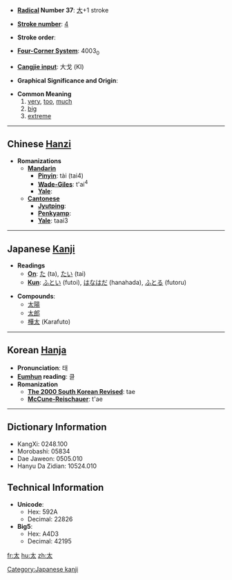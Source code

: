 * '''[[Wiktionary:Chinese radical index| Radical]] Number 37''': [[Wiktionary:Chinese radical index 大|大]]+1 stroke

* '''[[Wiktionary:Chinese total strokes index|Stroke number]]''': [[Wiktionary:Chinese total strokes index 4|4]]

* '''Stroke order''': 

* '''[[Wiktionary:Chinese four corner index|Four-Corner System]]''': 4003<sub>0</sub>

* '''[[Wiktionary:Chinese Cangjie index|Cangjie input]]''': 大戈 (KI)

* '''Graphical Significance and Origin''': 

* '''Common Meaning'''
*#[[very]], [[too]], [[much]]
*# [[big]]
*# [[extreme]]

----

== Chinese [[Hanzi]] ==

* '''Romanizations'''
** '''[[Mandarin]]'''
*** '''[[Pinyin]]''': tài (tai4)
*** '''[[Wade-Giles]]''': t'ai<sup>4</sup>
*** '''[[Yale]]''': 
** '''[[Cantonese]]'''
*** '''[[Jyutping]]''':
*** '''[[Penkyamp]]''': 
*** '''[[Yale]]''': taai3


----

== Japanese [[Kanji]] ==

* '''Readings'''
** '''[[On]]''': [[た]] (ta), [[たい]] (tai)
** '''[[Kun]]''': [[ふとい]] (futoi), [[はなはだ]] (hanahada), [[ふとる]] (futoru)

* '''Compounds''':
**[[太陽]]
**[[太郎]]
**[[樺太]] (Karafuto)


----

== Korean [[Hanja]] ==

* '''Pronunciation''': 태
* '''[[Eumhun]] reading''': 클
* '''Romanization'''
** '''[[The 2000 South Korean Revised Romanization|The 2000 South Korean Revised]]''': tae
** '''[[McCune-Reischauer]]''': t'ae

----

== Dictionary Information ==

* KangXi: 0248.100
* Morobashi: 05834
* Dae Jaweon: 0505.010
* Hanyu Da Zidian: 10524.010

== Technical Information ==

* '''Unicode''':
** Hex: 592A
** Decimal: 22826
* '''Big5''':
** Hex: A4D3
** Decimal: 42195

[[Category:Japanese kanji]]
[[fr:太]]
[[hu:太]]
[[zh:太]]